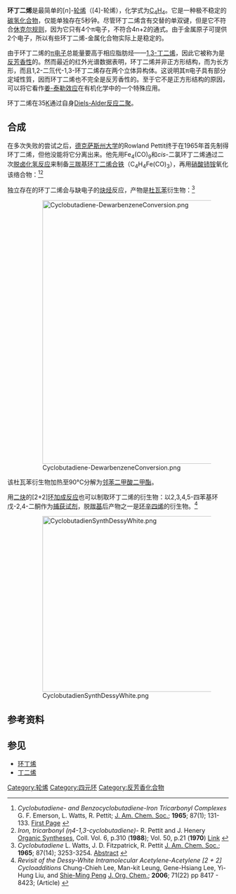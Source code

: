 {{Chembox
| Name = 环丁二烯
| ImageFileL1 = Cyclobutadien.svg
| ImageSizeL1 = 100px
| ImageNameL1 = 环丁二烯
| ImageFileR1 = Cyclobutadiene-3D-vdW.png
| ImageSizeR1 = 120px
| IUPACName = 1,3-Cyclobutadiene
| OtherNames = 1,3-环丁二烯，[4]轮烯
| Section1 = {{Chembox Identifiers
| CASNo = 1120-53-2
| CASNo_Ref = {{cascite|correct|??}}
|  SMILES  =  C1=CC=C1
|  ChemSpiderID_Ref  = {{chemspidercite|correct|chemspider}}|  ChemSpiderID  =  120626
|  PubChem  =  136879
|  InChI  =  1/C4H4/c1-2-4-3-1/h1-4H
|  InChIKey  =  HWEQKSVYKBUIIK-UHFFFAOYAI
|  SMILES1  =  C1=CC=C1
|  StdInChI_Ref  = {{stdinchicite|correct|chemspider}}|  StdInChI  =  1S/C4H4/c1-2-4-3-1/h1-4H
|  StdInChIKey_Ref  = {{stdinchicite|correct|chemspider}}|  StdInChIKey  =  HWEQKSVYKBUIIK-UHFFFAOYSA-N
|    ChEBI_Ref  = {{ebicite|correct|EBI}}|  ChEBI  =  33657
}}
| Section2 = {{Chembox Properties
| Formula = C<sub>4</sub>H<sub>4</sub>
| MolarMass = 52.07
| Density =
| MeltingPt =
| BoilingPt =
  }}
}}

'''环丁二烯'''是最简单的[''n'']-[[轮烯|轮烯]]（[4]-轮烯），化学式为[[碳|C]]<sub>4</sub>[[氢|H]]<sub>4</sub>。它是一种极不稳定的[[碳氢化合物|碳氢化合物]]，仅能单独存在5秒钟。尽管环丁二烯含有交替的单双键，但是它不符合[[休克尔规则|休克尔规则]]，因为它只有4个π电子，不符合4n+2的通式。由于金属原子可提供2个电子，所以有些环丁二烯-金属化合物实际上是稳定的。

由于环丁二烯的[[π电子|π电子]]总能量要高于相应脂肪烃——[[1,3-丁二烯|1,3-丁二烯]]，因此它被称为是[[反芳香性|反芳香性]]的。然而最近的红外光谱数据表明，环丁二烯并非正方形结构，而为长方形，而且1,2-二氘代-1,3-环丁二烯存在两个立体异构体。这说明其π电子具有部分定域性質，因而环丁二烯也不完全是反芳香性的。至于它不是正方形结构的原因，可以将它看作[[姜-泰勒效应|姜-泰勒效应]]在有机化学中的一个特殊应用。

环丁二烯在35[[热力学温标|K]]通过自身[[Diels-Alder反应|Diels-Alder反应]][[雙體|二聚]]。

== 合成 ==
在多次失败的尝试之后，[[德克萨斯州大学奥斯汀分校|德克萨斯州大学]]的Rowland Pettit终于在1965年首先制得环丁二烯，但他没能将它分离出来。他先用Fe<sub>4</sub>(CO)<sub>9</sub>和''cis''-二氯环丁二烯通过二次[[脱卤化氢反应|脱卤化氢反应]]来制备[[三羰基环丁二烯合铁|三羰基环丁二烯合铁]]（C<sub>4</sub>H<sub>4</sub>Fe(CO)<sub>3</sub>），再用[[硝酸铈铵|硝酸铈铵]]氧化该络合物：<ref>''Cyclobutadiene- and Benzocyclobutadiene-Iron Tricarbonyl Complexes'' G. F. Emerson, L. Watts, R. Pettit; [[J._Am._Chem._Soc.|J. Am. Chem. Soc.]]; '''1965'''; 87(1); 131-133. [http://pubs.acs.org/cgi-bin/abstract.cgi/jacsat/1965/87/i01/f-pdf/f_ja01079a032.pdf First Page] {{Wayback|url=http://pubs.acs.org/cgi-bin/abstract.cgi/jacsat/1965/87/i01/f-pdf/f_ja01079a032.pdf |date=20070929123815 }}</ref><ref>''Iron, tricarbonyl (η4-1,3-cyclobutadiene)-'' R. Pettit and J. Henery [[Organic_Syntheses|Organic Syntheses]], Coll. Vol. 6, p.310 ('''1988'''); Vol. 50, p.21 ('''1970''') [http://www.orgsyn.org/orgsyn/orgsyn/prepContent.asp?prep=cv6p0310 Link] {{Wayback|url=http://www.orgsyn.org/orgsyn/orgsyn/prepContent.asp?prep=cv6p0310 |date=20070930224801 }}</ref>

独立存在的环丁二烯会与缺电子的[[炔烃|炔烃]]反应，产物是[[杜瓦苯|杜瓦苯]]衍生物：<ref>''Cyclobutadiene'' L. Watts, J. D. Fitzpatrick, R. Pettit [[J._Am._Chem._Soc.|J. Am. Chem. Soc.]]; '''1965'''; 87(14); 3253-3254. [http://pubs.acs.org/cgi-bin/abstract.cgi/jacsat/1965/87/i14/f-pdf/f_ja01092a049.pdf Abstract] {{Wayback|url=http://pubs.acs.org/cgi-bin/abstract.cgi/jacsat/1965/87/i14/f-pdf/f_ja01092a049.pdf |date=20070929134131 }}</ref>

: [[File:Cyclobutadiene-DewarbenzeneConversion.png|600px]]

该杜瓦苯衍生物加热至90°C分解为[[邻苯二甲酸二甲酯|邻苯二甲酸二甲酯]]。

用[[二炔|二炔]]的[2+2][[环加成反应|环加成反应]]也可以制取环丁二烯的衍生物：以2,3,4,5-四苯基环戊-2,4-二酮作为[[捕获试剂|捕获试剂]]，脱[[一氧化碳|羰基]]后产物之一是[[环辛四烯|环辛四烯]]的衍生物。<ref>''Revisit of the Dessy-White Intramolecular Acetylene-Acetylene [2 + 2] Cycloadditions'' Chung-Chieh Lee, Man-kit Leung, Gene-Hsiang Lee, Yi-Hung Liu, and [[彭旭明|Shie-Ming Peng]] [[J._Org._Chem.|J. Org. Chem.]]; '''2006'''; 71(22) pp 8417 - 8423; (Article) {{DOI|10.1021/jo061334v}}</ref>

: [[File:CyclobutadienSynthDessyWhite.png|400px]]

== 参考资料 ==
{{Reflist|}}

== 参见 ==
* [[环丁烯|环丁烯]]
* [[丁二烯|丁二烯]]

{{环烯烃}}
{{环状化合物}}
{{Annulenes|state=autocollapse}}

[[Category:轮烯|Category:轮烯]]
[[Category:四元环|Category:四元环]]
[[Category:反芳香化合物|Category:反芳香化合物]]